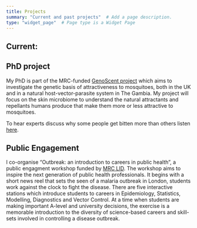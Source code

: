 ```yaml
---
title: Projects
summary: "Current and past projects"  # Add a page description.
type: "widget_page"  # Page type is a Widget Page
---
```


## **Current:**

## **PhD project**

My PhD is part of the MRC-funded [GenoScent project](https://www.lshtm.ac.uk/research/centres-projects-groups/genoscent) which aims to investigate the genetic basis of attractiveness to mosquitoes, both in the UK and in a natural host-vector-parasite system in The Gambia. My project will focus on the skin microbiome to understand the natural attractants and repellants humans produce that make them more or less attractive to mosquitoes.

To hear experts discuss why some people get bitten more than others listen [here](https://www.bbc.co.uk/sounds/play/w3csz1vc).

## **Public Engagement**

I co-organise "Outbreak: an introduction to careers in public health", a public engagment workshop funded by [MRC LID](https://mrc-lid.lshtm.ac.uk). The workshop aims to inspire the next generation of public health professionals. It begins with a short news reel that sets the seen of a malaria outbreak in London, students work against the clock to fight the disease. There are five interactive stations which introduce students to careers in Epidemiology, Statistics, Modelling, Diagnostics and Vector Control. At a time when students are making important A-level and university decisions, the exercise is a memorable introduction to the diversity of science-based careers and skill-sets involved in controlling a disease outbreak.  
